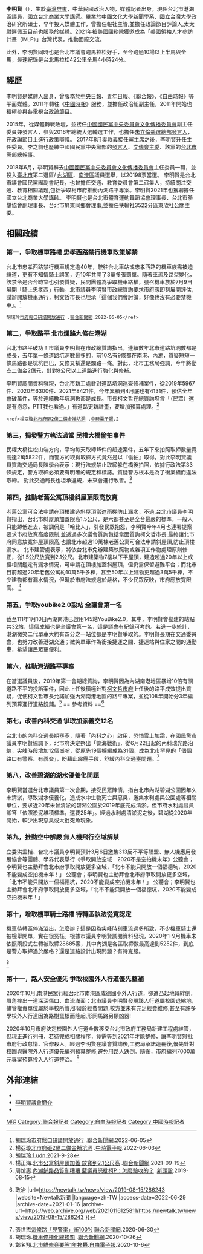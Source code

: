 {{BLPsources|time=2022-06-20T10:54:57+00:00}}
{{Infobox Officeholder
| name           = 李明賢<br/><small>Li Ming-Hsien</small>
| image name     = 李明賢.jpg
|order1       =[[File:Flag_of_Taipei_City.svg|27px]][[臺北市議會|臺北市議會]]第13屆[[議員|議員]]
|term_start1  =2018年11月24日
|term_end1    =
|constituency1=[[臺北市議會|臺北市第二選區]] <br>（[[內湖區|內湖區]]、[[南港區|南港區]]）
|majority3    =個人：20198票
|sex          =男
|birth_date   ={{birth_date_and_age|1973|9|30}}
|birth_place  =[[臺灣|臺灣]][[屏東縣|屏東縣]]
|death_date=
|death_place=
|Native place=
|nationality  ={{ROC}}
|party        ={{KMT|23px}}（2000年－）
|spouse       = [[尉遲佩玉|尉遲佩玉]]
|educate      =
* [[中國文化大學|中國文化大學]]新聞學系
* [[國立臺灣師範大學|國立臺灣師範大學]]圖文傳播學系在職碩士班
* [[國立臺灣大學|國立臺灣大學]]政治研究所碩士

|past=
* 《[[青年日報|青年日報]]》記者（1999年-2000年)
* 《[[中央日報|中央日報]]》記者（2000年-2002年)
* 《[[自由時報|自由時報]]》記者（2002年-2007年)
* 《[[聯合報|聯合報]]》記者（2007年-2011年)
* 《[[中國時報|中國時報]]》政治組副主任（2011年－2015年）
* [[中國國民黨中央委員會文化傳播委員會|國民黨中央委員會文傳會]]副主任委員兼發言人（2015年-2017年)
* 國民黨中央委員會文傳會主任委員（2017年-2018年)
*台北市議會（第13届）議員（2018年12月25日－2022年12月25日）
*國立台北商業大學講師2021年-
*《美國國務院》[[「美國領袖人才參訪計畫（IVLP）」|「美國領袖人才參訪計畫（IVLP）」]]2021年獲邀為台灣代表
}}
'''李明賢'''（{{bd|1973年|9月30日|catIdx=L李}}），生於[[臺灣|臺灣]][[屏東縣|屏東]]，中華民國政治人物，媒體記者出身，現任台北市港湖區議員，[[國立台北商業大學|國立台北商業大學]]講師。畢業於[[中國文化大學|中國文化大學]]新聞學系、[[國立台灣大學|國立台灣大學]]政治研究所碩士，早年投入媒體工作，曾擔任報社主管,並擔任政論節目評論人,太太[[尉遲佩玉|尉遲佩玉]]目前也服務於媒體。2021年被美國國務院獲邀成為「美國領袖人才參訪計畫（IVLP）」台灣代表，推動國際交流。

此外，李明賢同時也是台北市議會跑馬拉松好手，至今跑過10場以上半馬與全馬，最速紀錄是台北馬拉松42公里全馬4小時24分。

==經歷==
李明賢是媒體人出身，曾服務於[[中央日報|中央日報]]、[[青年日報|青年日報]]、《[[聯合報|聯合報]]》、《[[自由時報|自由時報]]》等平面媒體。2011年轉往《[[中國時報|中國時報]]》服務，並擔任政治組副主任，2011年開始也積極參與各電視台[[政論節目|政論節目]]。

2015年，從媒體轉戰政壇，並接任[[中國國民黨中央委員會文化傳播委員會|中國國民黨中央委員會文化傳播委員會]]副主任委員兼發言人，參與2016年總統大選輔選工作，也擔任[[朱立倫競選總部發言人|朱立倫競選總部發言人]]，在政論節目上進行政策辯護。
2017年8月吳敦義接任黨主席之後，李明賢升任主任委員。李之前也歷練中國國民黨中央黨部的[[發言人|發言人]]、[[文傳會主委|文傳會主委]]、該黨的[[台北市黨部總幹事|台北市黨部總幹事]]。

2018年6月，李明賢辭去[[中國國民黨中央委員會文化傳播委員會|中國國民黨中央委員會文化傳播委員會]]主任委員一職，並投入[[臺北市|臺北市]]第二選區/ [[內湖區|內湖區]]、[[南港區|南港區]]議員選舉，以20198票當選。
李明賢是台北市議會國民黨團副書記長，也曾擔任交通、教育委員會第二召集人，持續關注交通、教育相關議題,包括爭取柯市府推動內湖路平專案。李明賢2021年也獲聘擔任國立台北商業大學講師。
李明賢也是台北市體育運動舞蹈協會理事長、台北市拳擊協會副理事長、台北市屏東同鄉會理事,並擔任扶輪社3522分區東欣社公關主委。
==相關政績==

===第一，爭取機車路權 忠孝西路禁行機車政策解禁===
台北市忠孝西路禁行機車規定逾40年，駛往台北車站或忠孝西路的機車族需被迫繞道，更有不知情騎士誤闖，近10年共開了3萬多張罰單。隨著車流及路型變化，該禁令是否合時宜也引發質疑，民間團體為爭取機車路權，號召機車族於7月9日展開「騎上忠孝西」行動。北市議員李明賢市政總質詢要求市府應即刻展開評估，試辦開放機車通行，柯文哲市長也坦承「這個我們會討論，好像也沒有必要禁機車」。<ref>胡瑞玲[https://udn.com/news/story/7323/6365743?from=udn-ch1_breaknews-1-0-news北市忠孝西路禁行機車逾40年 市府鬆口研議開放通行] {{Wayback|url=https://udn.com/news/story/7323/6365743?from=udn-ch1_breaknews-1-0-news%E5%8C%97%E5%B8%82%E5%BF%A0%E5%AD%9D%E8%A5%BF%E8%B7%AF%E7%A6%81%E8%A1%8C%E6%A9%9F%E8%BB%8A%E9%80%BE40%E5%B9%B4 |date=20220606052430 }}.[[聯合新聞網|聯合新聞網]].2022-06-05</ref>
 胡瑞玲[https://udn.com/news/story/7323/6365743?from=udn-ch1_breaknews-1-0-news北市忠孝西路禁行機車逾40年 市府鬆口研議開放通行] {{Wayback|url=https://udn.com/news/story/7323/6365743?from=udn-ch1_breaknews-1-0-news%E5%8C%97%E5%B8%82%E5%BF%A0%E5%AD%9D%E8%A5%BF%E8%B7%AF%E7%A6%81%E8%A1%8C%E6%A9%9F%E8%BB%8A%E9%80%BE40%E5%B9%B4 |date=20220606052430 }}.[[聯合新聞網|聯合新聞網]].2022-06-05<nowiki></ref></nowiki>

=== 第二，爭取路平 北市爛路九條在港湖===
台北市路平破功！市議員李明賢在市政總質詢指出，連續數年北市道路坑洞數都是成長，去年單一條道路坑洞數最多的，前10名有9條都在南港、內湖，質疑短短一條馬路都是坑坑巴巴，又修又補還是爛路一條。對此，北市工務局強調，今年將動支二備金2億元，針對8公尺以上道路進行強化與修補。
 
李明賢調閱資料發現，台北市新工處針對道路坑洞巡查修補案件，從2019年5967件、2020年6300件、2021年8421件，今年累積到4月底也有4131件，預估全年會破萬件，等於連續數年坑洞數都是成長。市長柯文哲在總質詢坦言「（民眾）還是有抱怨，PTT我也看過。」有道路更新計畫，要增加預算處理。<ref>楊亞璇[https://www.chinatimes.com/realtimenews/20220603001591-260407?10大爛路9條在港湖 北市府砸2億二備金補坑洞] {{Wayback|url=https://www.chinatimes.com/realtimenews/20220603001591-260407?10%E5%A4%A7%E7%88%9B%E8%B7%AF9%E6%A2%9D%E5%9C%A8%E6%B8%AF%E6%B9%96 |date=20220606050941 }}.[[中時電子報|中時電子報]].2022-06-03</ref>
 <nowiki><ref>楊亞璇</nowiki>[https://www.chinatimes.com/realtimenews/20220603001591-260407?10大爛路9條在港湖 北市府砸2億二備金補坑洞] {{Wayback|url=https://www.chinatimes.com/realtimenews/20220603001591-260407?10%E5%A4%A7%E7%88%9B%E8%B7%AF9%E6%A2%9D%E5%9C%A8%E6%B8%AF%E6%B9%96 |date=20220606050941 }}.[[中時電子報|中時電子報]].2

=== 第三，揭發警方執法過當 民權大橋偷拍事件 ===
民權大橋往松山端方向，平均每天取締15件的超速案件，五年下來拍照取締數量竟高達2萬5822件，而警方的取得取締方式竟然是以『偷拍』取得，對此李明賢議員質詢交通局長陳學台表示：現行法規禁止取締躲在橋後拍照，依據行政法第33條規定，警方取締必須要有明確的規定和標誌。質疑警方根本是為了衝業績而違法取締。
對此交通局長也坦承違規，未來會進行改善。<ref>胡瑞玲.[https://udn.com/news/story/7320/5778300].[[udn|udn]].2021-9-28</ref>

=== 第四，推動老舊公寓頂樓斜屋頂限高放寬 ===
老舊公寓可合法申請在頂樓建造斜屋頂當遮雨棚防止漏水，不過,台北市議員李明賢指出，台北市斜屋頂加蓋限高1.5公尺，是六都甚至是全台最嚴的標準，一般人只能蹲低進去，被調侃是「哈比人」，引發民眾抱怨，李明賢今年4月也連署提案要求市府放寬高度限制,並透過多次議會質詢包括當面質詢柯文哲市長,最終讓北市府同意放寬斜屋頂限高,也讓北市超過10萬棟老舊公寓可合法申請斜屋頂,防止頂樓漏水。
北市建管處表示，將依台北市免辦建築執照物或雜項工作物處理原則修正，從1.5公尺放寬到2.1公尺。北市建築物7樓以下平屋頂，建造超過20年以上或經相關鑑定有漏水情況，可申請在頂樓加蓋斜屋頂，但仍需保留避難平台；而北市目前超過20年老舊公寓約10萬5千多棟，甚至50年以上建物更超過3萬5千棟，不少建物都有漏水情況，但礙於市府法規過於嚴格，不少民眾反映，市府應放寬限高。
<ref>楊正海.[https://udn.com/news/story/7323/5756523 北市公寓斜屋頂加蓋 放寬到2.1公尺高] {{Wayback|url=https://udn.com/news/story/7323/5756523 |date=20210922043317 }}.[[聯合新聞網|聯合新聞網]].2021-09-19</ref>

=== 第五，爭取youbike2.0設站 全議會第一名 ===
截至111年1月10日內湖南港已啟用145站YouBike2.0，其中，李明賢會勘建的站點共32站，這個成績也是全議會第一名，這是議會有紀錄可考的。若進一步統計，港湖微笑二代單車大約有四分之一站位都是李明賢爭取的。李明賢長期在交通委員會，也努力改善港湖交通；微笑單車作為銜接捷運之間、捷運站與住家之間的通勤車，希望讓民眾更便利。

=== 第六，推動港湖路平專案 ===
在當選議員後，2019年第一會期總質詢，李明賢因為內湖南港地區暴增10倍有關道路不平的投訴案件，因此上任後積極針對[[柯文哲市府|柯文哲市府]]上任後的路平成效提出質疑，促使柯文哲市長允諾加強內湖南港地區的路平專案，並從108年開始分3年編列預算進行道路銑鋪。<ref>周煊惠.[https://newtalk.tw/news/view/2019-08-15/286243 內湖鋪路品質亂糟糟 藍議員怒批柯P：怎麼驗收的？] {{Wayback|url=https://newtalk.tw/news/view/2019-08-15/286243 |date=20210116125811 }}.[[新頭殼|新頭殼]].2019-08-15</ref> == 參考資料 ==<ref>{{Cite web |date=2019-08-15 |title=內湖鋪路品質亂糟糟 藍議員怒批柯P：怎麼驗收的？ {{!}} 政治 |url=https://newtalk.tw/news/view/2019-08-15/286243 |website=Newtalk新聞 |language=zh-TW |access-date=2022-06-29 |archive-date=2021-01-16 |archive-url=https://web.archive.org/web/20210116125811/https://newtalk.tw/news/view/2019-08-15/286243 }}</ref>

=== 第七，改善內科交通 爭取加派義交12名 ===
台北市的內科交通長期壅塞，隨著「內科之心」啟用，恐怕雪上加霜，在國民黨市議員李明賢協調下，北市府決定祭出「警海戰術」，從6月22日起的內科瑞光路沿線，尖峰時段增加12個崗哨，從原先19個擴編成為31個，成為北市罕見的「個個路口有警察、有義交」，盼藉此霹靂手段，舒緩內科交通壅問題。<ref>張世杰[https://udn.com/news/story/7321/4669439?from=udn-catelistnews_ch2議員促解救內科壅塞解藥 這條路「見警率」衝100%] {{Wayback|url=https://udn.com/news/story/7321/4669439?from=udn-catelistnews_ch2%E8%AD%B0%E5%93%A1%E4%BF%83%E8%A7%A3%E6%95%91%E5%85%A7%E7%A7%91%E5%A3%85%E5%A1%9E%E8%A7%A3%E8%97%A5 |date=20200703002752 }}[[聯合新聞網|聯合新聞網]].2020-06-30</ref>

=== 第八，改善碧湖的湖水優養化問題 ===
李明賢當選台北市議員第一次會期，接受民眾陳情，指台北市內湖碧湖公園因年久未清淤，導致湖水優養化，造成水中生物死亡與惡臭，邀集水利處與公園處等相關單位，要求近20年未曾清淤的碧湖公園於2019年底完成清淤。但市府水利處官員卻答「依照淤泥堆積標準，還要25年」。經過水利處清淤泥之後，碧湖從2020年開始，較少出現惡臭或大批死魚現象。

=== 第九，推動空中解嚴 無人機飛行空域解禁 ===
立委洪孟楷、台北市議員李明賢預計3月6日邀集313反不平等聯盟、無人機應用發展協會等團體、學界代表舉行《爭取開放空域　2020不是空拍機末年》公聽會；李明賢也主動拜會北市府爭取開放更多空域，「北市不能只開放一個福德坑，2020不能變成空拍機末年！」 公聽會；李明賢也主動拜會北市府爭取開放更多空域，「北市不能只開放一個福德坑，2020不能變成空拍機末年！」 公聽會；李明賢也主動拜會北市府爭取開放更多空域，「北市不能只開放一個福德坑，2020不能變成空拍機末年！」

=== 第十，增取機車騎士路權 待轉區執法從寬認定 ===
機車待轉區停滿溢出，怎麼辦？這是因為尖峰時刻車流過多所致，不少機車騎士還被檢舉開單，實在很冤枉。根據市議員李明賢調閱資料發現，2020年1-9月機車未依照兩段式左轉被取締28685案，其中內湖是各區取締數最高達到5252件，到底是警方取締過於嚴格？還是道路設計出現問題？有待克服。
 
<ref>胡瑞玲.[https://udn.com/news/story/7323/4963414待轉區太小 機車停槽化線挨罰] {{Wayback|url=https://udn.com/news/story/7323/4963414%E5%BE%85%E8%BD%89%E5%8D%80%E5%A4%AA%E5%B0%8F |date=20201029003251 }}.[[聯合新聞網|聯合新聞網]].2020-10-26</ref>

=== 第十一，路人安全優先 爭取校園外人行道優先整補 ===
2020年10月,南港民眾行經台北市南港區成德國小外人行道，卻遭凸起地磚絆倒，眉角摔出一道深深傷口、血流滿面；北市議員李明賢發現該人行道屬校園退縮地，儘管權責單位屬於學校所管,卻礙於經費問題,校方並未有充足經費維修,甚至有許多學校外人行道因為路樹竄根而隆起,形同馬路另類凶器!
 
2020年10月市府決定校園外人行道全數移交台北市政府工務局新建工程處維管，但現正進行列冊，若待完成相關程序，竟需等到2021年才能整修，讓李明賢怒批市府行政怠惰、官僚殺人。經過李明賢在議會質詢後,工務局承諾造冊後,優先針對校園與醫院外人行道優先編列預算整修,避免用路人跌倒。隨後，市府編列7000萬元專案預算投入人行道整治。
<ref>鄭名翔.[https://news.ltn.com.tw/news/life/breakingnews/3313189校園外人行道凸起害人摔破頭 北市維修竟要等1年挨轟].[[自由電子報|自由電子報]].2020-10-6</ref>

== 外部連結 ==
*{{facebook|kib16259|李明賢 -阿賢之聲}}
*[http://www.tcc.gov.tw/Councilor_Content.aspx?s=2442#top 李明賢議會簡介] {{Wayback|url=http://www.tcc.gov.tw/Councilor_Content.aspx?s=2442#top |date=20200808180453 }}
*{{youtube|channel=UC0kPhq4rV_PB8RJ1X50uNFA|李明賢-港湖阿賢}}
{{DEFAULTSORT:Lee李}}

{{第13屆臺北市議員}}
[[Category:李姓|M明]]
[[Category:聯合報記者|Category:聯合報記者]]
[[Category:自由時報記者|Category:自由時報記者]]
[[Category:中國時報記者|Category:中國時報記者]]